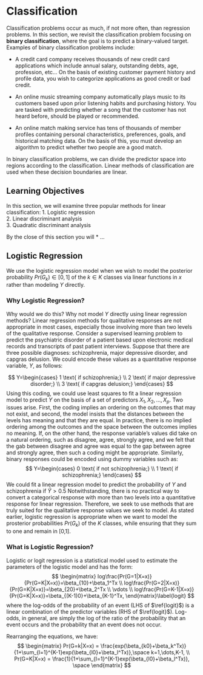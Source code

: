 <script type="text/x-mathjax-config">
MathJax.Hub.Config({
TeX: {
equationNumbers: {
autoNumber: "all",
formatNumber: function (n) {return '3.'+n}
}
}});</script>

# Classification
Classification problems occur as much, if not more often, than regression problems. In this section, we revisit the classification problem focusing on **binary classification**, where the goal is to predict a binary-valued target.  Examples of binary classification problems include:  

* A credit card company receives thousands of new credit card applications which include annual salary, outstanding debts, age, profession, etc... On the basis of existing customer payment history and profile data, you wish to categorize applications as good credit or bad credit.    

* An online music streaming company automatically plays music to its customers based upon prior listening habits and purchasing history. You are tasked with predicting whether a song that the customer has not heard before, should be played or recommended.     

* An online match making service has tens of thousands of member profiles containing personal characteristics, preferences, goals, and historical matching data.  On the basis of this, you must develop an algorithm to predict whether two people are a good match.   

In binary classification problems, we can divide the predictor space into regions according to the classification. Linear methods of classification are used when these decision boundaries are linear.

## Learning Objectives
In this section, we will examine three popular methods for linear classification:
1. Logistic regression   
2. Linear discriminant analysis    
3. Quadratic discriminant analysis

By the close of this section you will 
* ...

## Logistic Regression
We use the logistic regression model when we wish to model the posterior probability $Pr(G_k) \in [0,1]$ of the $k \in K$ classes via linear functions in $x$ rather than modeling $Y$ directly. 

### Why Logistic Regression?
Why would we do this? Why not model $Y$ directly using linear regression methods? Linear regression methods for qualitative responses are not appropriate in most cases, especially those involving more than two levels of the qualitative response. Consider a supervised learning problem to predict the psychiatric disorder of a patient based upon electronic medical records and transcripts of past patient interviews. Suppose that there are three possible diagnoses: schizophrenia, major depressive disorder, and capgras delusion. We could encode these values as a quantitative response variable, $Y$, as follows:

$$
Y=\begin{cases}
1 \text{ if schizophrenia;} \\
2 \text{ if major depressive disorder;} \\
3 \text{ if capgras delusion;}
\end{cases}
$$
Using this coding, we could use least squares to fit a linear regression model to predict $Y$ on the basis of a set of predictors $X_1,X_2,\dots, X_p$. Two issues arise. First, the coding implies an ordering on the outcomes that may not exist, and second, the model insists that the distances between the levels has meaning and that they are equal. In practice, there is no implied ordering among the outcomes and the space between the outcomes implies no meaning. If, on the other hand, the response variable's values did take on a natural ordering, such as disagree, agree, strongly agree, and we felt that the gab between disagree and agree was equal to the gap between agree and strongly agree, then such a coding might be appropriate. Similarly, binary responses could be encoded using dummy variables such as:
$$
Y=\begin{cases}
0 \text{ if not schizophrenia;} \\
1 \text{ if schizophrenia;}
\end{cases}
$$
We could fit a linear regression model to predict the probability of $Y$ and schizophrenia if $\hat{Y} > 0.5$
Notwithstanding, there is no practical way to convert a categorical response with more than two levels into a quantitative response for linear regression. Therefore, we seek to use methods that are truly suited for the qualitative response values we seek to model. As stated earlier, logistic regression is appropriate when we want to model the prosterior probabilities $Pr(G_k)$ of the $K$ classes, while ensuring that they sum to one and remain in [0,1].

### What is Logistic Regression?
Logistic or logit regression is a statistical model used to estimate the parameters of the logistic model and has the form:
$$
\begin{matrix}
log\frac{Pr(G=1|X=x)}{Pr(G=K|X=x)}=\beta_{10}+\beta_1^Tx \\
log\frac{Pr(G=2|X=x)}{Pr(G=K|X=x)}=\beta_{20}+\beta_2^Tx \\
\vdots \\
log\frac{Pr(G=K-1|X=x)}{Pr(G=K|X=x)}=\beta_{(K-1)0}+\beta_{K-1}^Tx,
\end{matrix}\label{logit}
$$
where the log-odds of the probability of an event (LHS of $\ref{logit}$) is a linear combination of the predictor variables (RHS of $\ref{logit}$). Log-odds, in general, are simply the log of the ratio of the probability that an event occurs and the probability that an event does not occur. 

Rearranging the equations, we have:
$$
\begin{matrix}
Pr(G=k|X=x) = \frac{exp(\beta_{k0}+\beta_k^Tx)}{1+\sum_{l=1}^{K-1}exp(\beta_{l0}+\beta_l^Tx)},\space k=1,\dots,K-1, \\
Pr(G=K|X=x) = \frac{1}{1+\sum_{l=1}^{K-1}exp(\beta_{l0}+\beta_l^Tx)}, \space
\end{matrix}
$$
